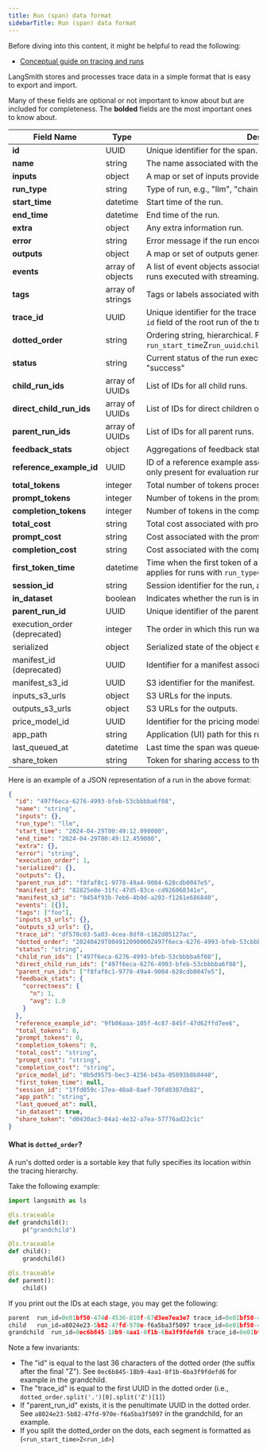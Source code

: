 ```yaml
---
title: Run (span) data format
sidebarTitle: Run (span) data format
---
```


<Check>
Before diving into this content, it might be helpful to read the following:

* [Conceptual guide on tracing and runs](/langsmith/observability-concepts)
</Check>

LangSmith stores and processes trace data in a simple format that is easy to export and import.

Many of these fields are optional or not important to know about but are included for completeness. The **bolded** fields are the most important ones to know about.

| Field Name                    | Type             | Description                                                                                                                   |
| ----------------------------- | ---------------- | ----------------------------------------------------------------------------------------------------------------------------- |
| **id**                        | UUID             | Unique identifier for the span.                                                                                               |
| **name**                      | string           | The name associated with the run.                                                                                             |
| **inputs**                    | object           | A map or set of inputs provided to the run.                                                                                   |
| **run\_type**                 | string           | Type of run, e.g., "llm", "chain", "tool".                                                                                    |
| **start\_time**               | datetime         | Start time of the run.                                                                                                        |
| **end\_time**                 | datetime         | End time of the run.                                                                                                          |
| **extra**                     | object           | Any extra information run.                                                                                                    |
| **error**                     | string           | Error message if the run encountered an error.                                                                                |
| **outputs**                   | object           | A map or set of outputs generated by the run.                                                                                 |
| **events**                    | array of objects | A list of event objects associated with the run. This is relevant for runs executed with streaming.                           |
| **tags**                      | array of strings | Tags or labels associated with the run.                                                                                       |
| **trace\_id**                 | UUID             | Unique identifier for the trace the run is a part of. This is also the `id` field of the root run of the trace                |
| **dotted\_order**             | string           | Ordering string, hierarchical. Format: `run_start_time`Z`run_uuid`.`child_run_start_time`Z`child_run_uuid`...                 |
| **status**                    | string           | Current status of the run execution, e.g., "error", "pending", "success"                                                      |
| **child\_run\_ids**           | array of UUIDs   | List of IDs for all child runs.                                                                                               |
| **direct\_child\_run\_ids**   | array of UUIDs   | List of IDs for direct children of this run.                                                                                  |
| **parent\_run\_ids**          | array of UUIDs   | List of IDs for all parent runs.                                                                                              |
| **feedback\_stats**           | object           | Aggregations of feedback statistics for this run                                                                              |
| **reference\_example\_id**    | UUID             | ID of a reference example associated with the run. This is usually only present for evaluation runs.                          |
| **total\_tokens**             | integer          | Total number of tokens processed by the run.                                                                                  |
| **prompt\_tokens**            | integer          | Number of tokens in the prompt of the run.                                                                                    |
| **completion\_tokens**        | integer          | Number of tokens in the completion of the run.                                                                                |
| **total\_cost**               | string           | Total cost associated with processing the run.                                                                                |
| **prompt\_cost**              | string           | Cost associated with the prompt part of the run.                                                                              |
| **completion\_cost**          | string           | Cost associated with the completion of the run.                                                                               |
| **first\_token\_time**        | datetime         | Time when the first token of a model output was generated. Only applies for runs with `run_type="llm"` and streaming enabled. |
| **session\_id**               | string           | Session identifier for the run, also known as the tracing project ID.                                                         |
| **in\_dataset**               | boolean          | Indicates whether the run is included in a dataset.                                                                           |
| **parent\_run\_id**           | UUID             | Unique identifier of the parent run.                                                                                          |
| execution\_order (deprecated) | integer          | The order in which this run was executed within the trace.                                                                    |
| serialized                    | object           | Serialized state of the object executing the run if applicable.                                                               |
| manifest\_id (deprecated)     | UUID             | Identifier for a manifest associated with the span.                                                                           |
| manifest\_s3\_id              | UUID             | S3 identifier for the manifest.                                                                                               |
| inputs\_s3\_urls              | object           | S3 URLs for the inputs.                                                                                                       |
| outputs\_s3\_urls             | object           | S3 URLs for the outputs.                                                                                                      |
| price\_model\_id              | UUID             | Identifier for the pricing model applied to the run.                                                                          |
| app\_path                     | string           | Application (UI) path for this run.                                                                                           |
| last\_queued\_at              | datetime         | Last time the span was queued.                                                                                                |
| share\_token                  | string           | Token for sharing access to the run's data.                                                                                   |

Here is an example of a JSON representation of a run in the above format:

```json
{
  "id": "497f6eca-6276-4993-bfeb-53cbbbba6f08",
  "name": "string",
  "inputs": {},
  "run_type": "llm",
  "start_time": "2024-04-29T00:49:12.090000",
  "end_time": "2024-04-29T00:49:12.459000",
  "extra": {},
  "error": "string",
  "execution_order": 1,
  "serialized": {},
  "outputs": {},
  "parent_run_id": "f8faf8c1-9778-49a4-9004-628cdb0047e5",
  "manifest_id": "82825e8e-31fc-47d5-83ce-cd926068341e",
  "manifest_s3_id": "0454f93b-7eb6-4b9d-a203-f1261e686840",
  "events": [{}],
  "tags": ["foo"],
  "inputs_s3_urls": {},
  "outputs_s3_urls": {},
  "trace_id": "df570c03-5a03-4cea-8df0-c162d05127ac",
  "dotted_order": "20240429T004912090000Z497f6eca-6276-4993-bfeb-53cbbbba6f08",
  "status": "string",
  "child_run_ids": ["497f6eca-6276-4993-bfeb-53cbbbba6f08"],
  "direct_child_run_ids": ["497f6eca-6276-4993-bfeb-53cbbbba6f08"],
  "parent_run_ids": ["f8faf8c1-9778-49a4-9004-628cdb0047e5"],
  "feedback_stats": {
    "correctness": {
      "n": 1,
      "avg": 1.0
    }
  },
  "reference_example_id": "9fb06aaa-105f-4c87-845f-47d62ffd7ee6",
  "total_tokens": 0,
  "prompt_tokens": 0,
  "completion_tokens": 0,
  "total_cost": "string",
  "prompt_cost": "string",
  "completion_cost": "string",
  "price_model_id": "0b5d9575-bec3-4256-b43a-05893b8b8440",
  "first_token_time": null,
  "session_id": "1ffd059c-17ea-40a8-8aef-70fd0307db82",
  "app_path": "string",
  "last_queued_at": null,
  "in_dataset": true,
  "share_token": "d0430ac3-04a1-4e32-a7ea-57776ad22c1c"
}
```

#### What is `dotted_order`?

A run's dotted order is a sortable key that fully specifies its location within the tracing hierarchy.

Take the following example:

```python
import langsmith as ls

@ls.traceable
def grandchild():
    p("grandchild")

@ls.traceable
def child():
    grandchild()

@ls.traceable
def parent():
    child()
```

If you print out the IDs at each stage, you may get the following:

```python
parent	run_id=0e01bf50-474d-4536-810f-67d3ee7ea3e7	trace_id=0e01bf50-474d-4536-810f-67d3ee7ea3e7  parent_run_id=null	dotted_order=20240919T171648521691Z0e01bf50-474d-4536-810f-67d3ee7ea3e7
child	run_id=a8024e23-5b82-47fd-970e-f6a5ba3f5097	trace_id=0e01bf50-474d-4536-810f-67d3ee7ea3e7  parent_run_id=0e01bf50-474d-4536-810f-67d3ee7ea3e7	dotted_order=20240919T171648521691Z0e01bf50-474d-4536-810f-67d3ee7ea3e7.20240919T171648523407Za8024e23-5b82-47fd-970e-f6a5ba3f5097
grandchild	run_id=0ec6b845-18b9-4aa1-8f1b-6ba3f9fdefd6	trace_id=0e01bf50-474d-4536-810f-67d3ee7ea3e7  parent_run_id=a8024e23-5b82-47fd-970e-f6a5ba3f5097	dotted_order=20240919T171648521691Z0e01bf50-474d-4536-810f-67d3ee7ea3e7.20240919T171648523407Za8024e23-5b82-47fd-970e-f6a5ba3f5097.20240919T171648523563Z0ec6b845-18b9-4aa1-8f1b-6ba3f9fdefd6
```

Note a few invariants:

* The "id" is equal to the last 36 characters of the dotted order (the suffix after the final "Z"). See `0ec6b845-18b9-4aa1-8f1b-6ba3f9fdefd6` for example in the grandchild.
* The "trace\_id" is equal to the first UUID in the dotted order (i.e., `dotted_order.split('.')[0].split('Z')[1]`)
* If "parent\_run\_id" exists, it is the penultimate UUID in the dotted order. See `a8024e23-5b82-47fd-970e-f6a5ba3f5097` in the grandchild, for an example.
* If you split the dotted\_order on the dots, each segment is formatted as (`<run_start_time>Z<run_id>`)
